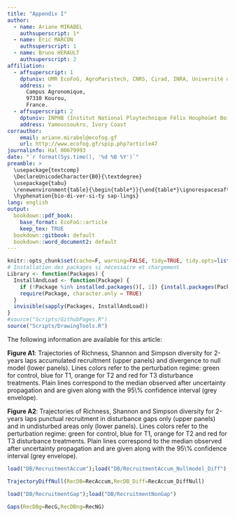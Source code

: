 ```yaml
---
title: "Appendix I"
author:
  - name: Ariane MIRABEL
    authsuperscript: 1*
  - name: Eric MARCON
    authsuperscript: 1
  - name: Bruno HERAULT
    authsuperscript: 2
affiliation:
  - affsuperscript: 1
    dptuniv: UMR EcoFoG, AgroParistech, CNRS, Cirad, INRA, Université des Antilles, Université de Guyane.
    address: >
      Campus Agronomique,
      97310 Kourou,
      France.
  - affsuperscript: 2
    dptuniv: INPHB (Institut National Ploytechnique Félix Houphoüet Boigny) 
    address: Yamoussoukro, Ivory Coast
corrauthor:
    email: ariane.mirabel@ecofog.gf
    url: http://www.ecofog.gf/spip.php?article47
journalinfo: Hal 00679993
date: "`r format(Sys.time(), '%d %B %Y')`"
preamble: >
  \usepackage{textcomp}
  \DeclareUnicodeCharacter{B0}{\textdegree}
  \usepackage{tabu}
  \renewenvironment{table}{\begin{table*}}{\end{table*}\ignorespacesafterend}
  \hyphenation{bio-di-ver-si-ty sap-lings}
lang: english
output: 
  bookdown::pdf_book:
    base_format: EcoFoG::article
    keep_tex: TRUE
  bookdown::gitbook: default
  bookdown::word_document2: default
---
```


```r
knitr::opts_chunk$set(cache=F, warning=FALSE, tidy=TRUE, tidy.opts=list(blank=FALSE, width.cutoff=40),fig.align="center")
# Installation des packages si nécessaire et chargement
Library <- function(Packages) {
  InstallAndLoad <- function(Package) {
    if (!Package %in% installed.packages()[, 1]) {install.packages(Package, repos="https://cran.rstudio.com/")}
    require(Package, character.only = TRUE)
  }
  invisible(sapply(Packages, InstallAndLoad))
}
#source("Scripts/GithubPages.R")
source("Scripts/DrawingTools.R")
```

The following information are available for this article:


**Figure A1**: Trajectories of Richness, Shannon and Simpson diversity for 2-years laps accumulated recruitment (upper panels) and divergence to null model (lower panels). Lines colors refer to the perturbation regime: green for control, blue for T1, orange for T2 and red for T3 disturbance treatments. Plain lines correspond to the median observed after uncertainty propagation and are given along with the 95\\% confidence interval (grey envelope).

**Figure A2**: Trajectories of Richness, Shannon and Simpson diversity for 2-years laps punctual recruitment in disturbance gaps only (upper panels) and in undisturbed areas only (lower panels). Lines colors refer to the perturbation regime: green for control, blue for T1, orange for T2 and red for T3 disturbance treatments. Plain lines correspond to the median observed after uncertainty propagation and are given along with the 95\\% confidence interval (grey envelope).

```r
load("DB/RecruitmentAccum");load("DB/RecruitmentAccum_Nullmodel_Diff")

TrajectoryDiffNull(RecDB=RecAccum,RecDB_Diff=RecAccum_DiffNull)

```

```r
load("DB/RecruitmentGap");load("DB/RecruitmentNonGap")

Gaps(RecDBg=RecG,RecDBng=RecNG)

```
